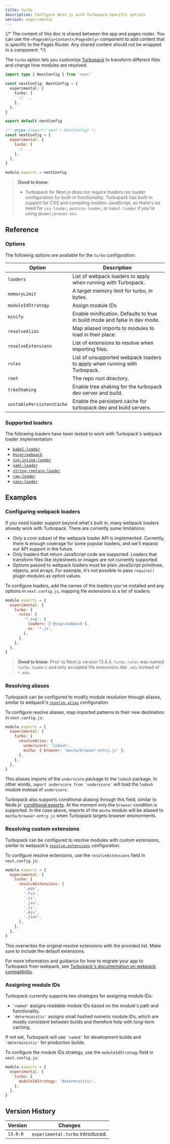 ```yaml
---
title: turbo
description: Configure Next.js with Turbopack-specific options
version: experimental
---
```


{/* The content of this doc is shared between the app and pages router. You can use the `<PagesOnly>Content</PagesOnly>` component to add content that is specific to the Pages Router. Any shared content should not be wrapped in a component. */}

The `turbo` option lets you customize [Turbopack](/docs/app/api-reference/turbopack) to transform different files and change how modules are resolved.

```ts filename="next.config.ts" switcher
import type { NextConfig } from 'next'

const nextConfig: NextConfig = {
  experimental: {
    turbo: {
      // ...
    },
  },
}

export default nextConfig
```

```js filename="next.config.js" switcher
/** @type {import('next').NextConfig} */
const nextConfig = {
  experimental: {
    turbo: {
      // ...
    },
  },
}

module.exports = nextConfig
```

> **Good to know**:
>
> - Turbopack for Next.js does not require loaders nor loader configuration for built-in functionality. Turbopack has built-in support for CSS and compiling modern JavaScript, so there's no need for `css-loader`, `postcss-loader`, or `babel-loader` if you're using `@babel/preset-env`.

## Reference

### Options

The following options are available for the `turbo` configuration:

| Option                    | Description                                                                |
| ------------------------- | -------------------------------------------------------------------------- |
| `loaders`                 | List of webpack loaders to apply when running with Turbopack.              |
| `memoryLimit`             | A target memory limit for turbo, in bytes.                                 |
| `moduleIdStrategy`        | Assign module IDs                                                          |
| `minify`                  | Enable minification. Defaults to true in build mode and false in dev mode. |
| `resolveAlias`            | Map aliased imports to modules to load in their place.                     |
| `resolveExtensions`       | List of extensions to resolve when importing files.                        |
| `rules`                   | List of unsupported webpack loaders to apply when running with Turbopack.  |
| `root`                    | The repo root directory.                                                   |
| `treeShaking`             | Enable tree shaking for the turbopack dev server and build.                |
| `unstablePersistentCache` | Enable the persistent cache for turbopack dev and build servers.           |

### Supported loaders

The following loaders have been tested to work with Turbopack's webpack loader implementation:

- [`babel-loader`](https://www.npmjs.com/package/babel-loader)
- [`@svgr/webpack`](https://www.npmjs.com/package/@svgr/webpack)
- [`svg-inline-loader`](https://www.npmjs.com/package/svg-inline-loader)
- [`yaml-loader`](https://www.npmjs.com/package/yaml-loader)
- [`string-replace-loader`](https://www.npmjs.com/package/string-replace-loader)
- [`raw-loader`](https://www.npmjs.com/package/raw-loader)
- [`sass-loader`](https://www.npmjs.com/package/sass-loader)

## Examples

### Configuring webpack loaders

If you need loader support beyond what's built in, many webpack loaders already work with Turbopack. There are currently some limitations:

- Only a core subset of the webpack loader API is implemented. Currently, there is enough coverage for some popular loaders, and we'll expand our API support in the future.
- Only loaders that return JavaScript code are supported. Loaders that transform files like stylesheets or images are not currently supported.
- Options passed to webpack loaders must be plain JavaScript primitives, objects, and arrays. For example, it's not possible to pass `require()` plugin modules as option values.

To configure loaders, add the names of the loaders you've installed and any options in `next.config.js`, mapping file extensions to a list of loaders:

```js filename="next.config.js"
module.exports = {
  experimental: {
    turbo: {
      rules: {
        '*.svg': {
          loaders: ['@svgr/webpack'],
          as: '*.js',
        },
      },
    },
  },
}
```

> **Good to know**: Prior to Next.js version 13.4.4, `turbo.rules` was named `turbo.loaders` and only accepted file extensions like `.mdx` instead of `*.mdx`.

### Resolving aliases

Turbopack can be configured to modify module resolution through aliases, similar to webpack's [`resolve.alias`](https://webpack.js.org/configuration/resolve/#resolvealias) configuration.

To configure resolve aliases, map imported patterns to their new destination in `next.config.js`:

```js filename="next.config.js"
module.exports = {
  experimental: {
    turbo: {
      resolveAlias: {
        underscore: 'lodash',
        mocha: { browser: 'mocha/browser-entry.js' },
      },
    },
  },
}
```

This aliases imports of the `underscore` package to the `lodash` package. In other words, `import underscore from 'underscore'` will load the `lodash` module instead of `underscore`.

Turbopack also supports conditional aliasing through this field, similar to Node.js' [conditional exports](https://nodejs.org/docs/latest-v18.x/api/packages.html#conditional-exports). At the moment only the `browser` condition is supported. In the case above, imports of the `mocha` module will be aliased to `mocha/browser-entry.js` when Turbopack targets browser environments.

### Resolving custom extensions

Turbopack can be configured to resolve modules with custom extensions, similar to webpack's [`resolve.extensions`](https://webpack.js.org/configuration/resolve/#resolveextensions) configuration.

To configure resolve extensions, use the `resolveExtensions` field in `next.config.js`:

```js filename="next.config.js"
module.exports = {
  experimental: {
    turbo: {
      resolveExtensions: [
        '.mdx',
        '.tsx',
        '.ts',
        '.jsx',
        '.js',
        '.mjs',
        '.json',
      ],
    },
  },
}
```

This overwrites the original resolve extensions with the provided list. Make sure to include the default extensions.

For more information and guidance for how to migrate your app to Turbopack from webpack, see [Turbopack's documentation on webpack compatibility](https://turbo.build/pack/docs/migrating-from-webpack).

### Assigning module IDs

Turbopack currently supports two strategies for assigning module IDs:

- `'named'` assigns readable module IDs based on the module's path and functionality.
- `'deterministic'` assigns small hashed numeric module IDs, which are mostly consistent between builds and therefore help with long-term caching.

If not set, Turbopack will use `'named'` for development builds and `'deterministic'` for production builds.

To configure the module IDs strategy, use the `moduleIdStrategy` field in `next.config.js`:

```js filename="next.config.js"
module.exports = {
  experimental: {
    turbo: {
      moduleIdStrategy: 'deterministic',
    },
  },
}
```

## Version History

| Version  | Changes                          |
| -------- | -------------------------------- |
| `13.0.0` | `experimental.turbo` introduced. |
